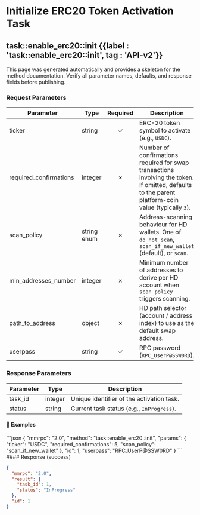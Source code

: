 
# Initialize ERC20 Token Activation Task

## task::enable\_erc20::init {{label : 'task::enable_erc20::init', tag : 'API-v2'}}

<Note type="info">This page was generated automatically and provides a skeleton for the method documentation. Verify all parameter names, defaults, and response fields before publishing.</Note>

### Request Parameters

| Parameter               | Type        | Required | Description                                                                                                                                         |
| ----------------------- | ----------- | :------: | --------------------------------------------------------------------------------------------------------------------------------------------------- |
| ticker                  | string      |     ✓    | ERC-20 token symbol to activate (e.g., `USDC`).                                                                                                     |
| required\_confirmations | integer     |     ✗    | Number of confirmations required for swap transactions involving the token. If omitted, defaults to the parent platform-coin value (typically `3`). |
| scan\_policy            | string enum |     ✗    | Address-scanning behaviour for HD wallets. One of `do_not_scan`, `scan_if_new_wallet` (default), or `scan`.                                         |
| min\_addresses\_number  | integer     |     ✗    | Minimum number of addresses to derive per HD account when `scan_policy` triggers scanning.                                                          |
| path\_to\_address       | object      |     ✗    | HD path selector (account / address index) to use as the default swap address.                                                                      |
| userpass                | string      |     ✓    | RPC password (`RPC_UserP@SSW0RD`).                                                                                                                  |

### Response Parameters

| Parameter | Type    | Description                               |
| --------- | ------- | ----------------------------------------- |
| task\_id  | integer | Unique identifier of the activation task. |
| status    | string  | Current task status (e.g., `InProgress`). |

#### 📌 Examples

<CodeGroup title="enable_erc20::init" tag="POST" label="task::enable_erc20::init" mm2MethodDecorate="true">
  ```json
  {
    "mmrpc": "2.0",
    "method": "task::enable_erc20::init",
    "params": {
      "ticker": "USDC",
      "required_confirmations": 5,
      "scan_policy": "scan_if_new_wallet"
    },
    "id": 1,
    "userpass": "RPC_UserP@SSW0RD"
  }
  ```
</CodeGroup>

<CollapsibleSection expandedText="Hide Response" collapsedText="Show Response">
  #### Response (success)

  ```json
  {
    "mmrpc": "2.0",
    "result": {
      "task_id": 1,
      "status": "InProgress"
    },
    "id": 1
  }
  ```
</CollapsibleSection>
